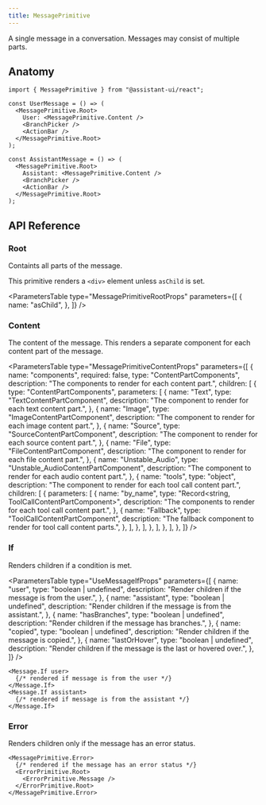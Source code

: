 ```yaml
---
title: MessagePrimitive
---
```


A single message in a conversation. Messages may consist of multiple parts.


## Anatomy

```tsx
import { MessagePrimitive } from "@assistant-ui/react";

const UserMessage = () => (
  <MessagePrimitive.Root>
    User: <MessagePrimitive.Content />
    <BranchPicker />
    <ActionBar />
  </MessagePrimitive.Root>
);

const AssistantMessage = () => (
  <MessagePrimitive.Root>
    Assistant: <MessagePrimitive.Content />
    <BranchPicker />
    <ActionBar />
  </MessagePrimitive.Root>
);
```

## API Reference

### Root

Containts all parts of the message.

This primitive renders a `<div>` element unless `asChild` is set.

<ParametersTable
  type="MessagePrimitiveRootProps"
  parameters={[
    {
      name: "asChild",
    },
  ]}
/>

### Content

The content of the message. This renders a separate component for each content part of the message.

<ParametersTable
  type="MessagePrimitiveContentProps"
  parameters={[
    {
      name: "components",
      required: false,
      type: "ContentPartComponents",
      description: "The components to render for each content part.",
      children: [
        {
          type: "ContentPartComponents",
          parameters: [
            {
              name: "Text",
              type: "TextContentPartComponent",
              description:
                "The component to render for each text content part.",
            },
            {
              name: "Image",
              type: "ImageContentPartComponent",
              description:
                "The component to render for each image content part.",
            },
            {
              name: "Source",
              type: "SourceContentPartComponent",
              description:
                "The component to render for each source content part.",
            },
            {
              name: "File",
              type: "FileContentPartComponent",
              description:
                "The component to render for each file content part.",
            },
            {
              name: "Unstable_Audio",
              type: "Unstable_AudioContentPartComponent",
              description:
                "The component to render for each audio content part.",
            },
            {
              name: "tools",
              type: "object",
              description:
                "The component to render for each tool call content part.",
              children: [
                {
                  parameters: [
                    {
                      name: "by_name",
                      type: "Record<string, ToolCallContentPartComponent>",
                      description:
                        "The components to render for each tool call content part.",
                    },
                    {
                      name: "Fallback",
                      type: "ToolCallContentPartComponent",
                      description:
                        "The fallback component to render for tool call content parts.",
                    },
                  ],
                },
              ],
            },
          ],
        },
      ],
    },
  ]}
/>

### If

Renders children if a condition is met.

<ParametersTable
  type="UseMessageIfProps"
  parameters={[
    {
      name: "user",
      type: "boolean | undefined",
      description: "Render children if the message is from the user.",
    },
    {
      name: "assistant",
      type: "boolean | undefined",
      description: "Render children if the message is from the assistant.",
    },
    {
      name: "hasBranches",
      type: "boolean | undefined",
      description: "Render children if the message has branches.",
    },
    {
      name: "copied",
      type: "boolean | undefined",
      description: "Render children if the message is copied.",
    },
    {
      name: "lastOrHover",
      type: "boolean | undefined",
      description:
        "Render children if the message is the last or hovered over.",
    },
  ]}
/>

```tsx
<Message.If user>
  {/* rendered if message is from the user */}
</Message.If>
<Message.If assistant>
  {/* rendered if message is from the assistant */}
</Message.If>
```

### Error

Renders children only if the message has an error status.

```tsx
<MessagePrimitive.Error>
  {/* rendered if the message has an error status */}
  <ErrorPrimitive.Root>
    <ErrorPrimitive.Message />
  </ErrorPrimitive.Root>
</MessagePrimitive.Error>
```
